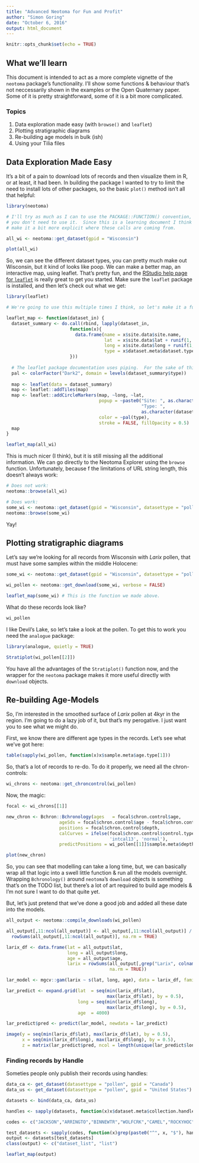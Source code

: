```yaml
---
title: "Advanced Neotoma for Fun and Profit"
author: "Simon Goring"
date: "October 6, 2016"
output: html_document  
---
```


```r
knitr::opts_chunk$set(echo = TRUE)
```

## What we'll learn

This document is intended to act as a more complete vignette of the `neotoma` package's functionality.  I'll show some functions & behaviour that's not neccessarily shown in the examples or the Open Quaternary paper.  Some of it is pretty straightforward, some of it is a bit more complicated.

### Topics

1. Data exploration made easy (with `browse()` and `leaflet`)
2. Plotting stratigraphic diagrams
3. Re-building age models in bulk (ish)
4. Using your Tilia files

## Data Exploration Made Easy

It's a bit of a pain to download lots of records and then visualize them in R, or at least, it had been.  In building the package I wanted to try to limit the need to install lots of other packages, so the basic `plot()` method isn't all that helpful:

```r
library(neotoma)

# I'll try as much as I can to use the PACKAGE::FUNCTION() convention, although
# you don't need to use it.  Since this is a learning document I think it help
# make it a bit more explicit where these calls are coming from.

all_wi <- neotoma::get_dataset(gpid = "Wisconsin")

plot(all_wi)

```

So, we can see the different dataset types, you can pretty much make out Wisconsin, but it kind of looks like poop.  We can make a better map, an interactive map, using leaflet.  That's pretty fun, and the [RStudio help page for `leaflet`](https://rstudio.github.io/leaflet/) is really great to get you started.  Make sure the `leaflet` package is installed, and then let's check out what we get:

```r

library(leaflet)

# We're going to use this multiple times I think, so let's make it a function:

leaflet_map <- function(dataset_in) {
  dataset_summary <- do.call(rbind, lapply(dataset_in, 
                        function(x){
                          data.frame(name = x$site.data$site.name,
                                     lat  = x$site.data$lat + runif(1, -0.005, 0.005),
                                     long = x$site.data$long + runif(1, -0.005, 0.005),
                                     type = x$dataset.meta$dataset.type)
                        }))
  
  # The leaflet package documentation uses piping.  For the sake of this tutorial, I won't:
  pal <- colorFactor("Dark2", domain = levels(dataset_summary$type))
  
  map <- leaflet(data = dataset_summary)
  map <- leaflet::addTiles(map)
  map <- leaflet::addCircleMarkers(map, ~long, ~lat, 
                                   popup = ~paste0("Site: ", as.character(name), "<br>",
                                                   "Type: ", 
                                                   as.character(dataset_summary$type)),
                                   color = ~pal(type),
                                   stroke = FALSE, fillOpacity = 0.5)
  map
}

leaflet_map(all_wi)

```

This is much nicer (I think), but it is still missing all the additional information.  We can go directly to the Neotoma Explorer using the `browse` function.  Unfortunately, because f the limitations of URL string length, this doesn't always work:

```r
# Does not work:
neotoma::browse(all_wi)

# Does work:
some_wi <- neotoma::get_dataset(gpid = "Wisconsin", datasettype = "pollen")
neotoma::browse(some_wi)

```

Yay!

## Plotting stratigraphic diagrams

Let's say we're looking for all records from Wisconsin with *Larix* pollen, that must have some samples within the middle Holocene:

```r
some_wi <- neotoma::get_dataset(gpid = "Wisconsin", datasettype = "pollen", taxonname = "Larix%", ageyoung = 4000, ageold = 6000)

wi_pollen <- neotoma::get_download(some_wi, verbose = FALSE)

leaflet_map(some_wi) # This is the function we made above.

```

What do these records look like?

```r
wi_pollen
```

I like Devil's Lake, so let's take a look at the pollen.  To get this to work you need the `analogue` package:

```r
library(analogue, quietly = TRUE)

Stratiplot(wi_pollen[[2]])
```

You have all the advantages of the `Stratiplot()` function now, and the wrapper for the `neotoma` package makes it more useful directly with `download` objects.

## Re-building Age-Models

So, I'm interested in the smoothed surface of *Larix* pollen at 4kyr in the region.  I'm going to do a lazy job of it, but that's my perogative.  I just want you to see what we might do.

First, we know there are different age types in the records.  Let's see what we've got here:

```r
table(sapply(wi_pollen, function(x)x$sample.meta$age.type[1]))
```

So, that's a lot of records to re-do.  To do it properly, we need all the chron-controls:

```r
wi_chrons <- neotoma::get_chroncontrol(wi_pollen)
```

Now, the magic:

```r

focal <- wi_chrons[[1]]

new_chron <- Bchron::Bchronology(ages   = focal$chron.control$age,
                    ageSds = focal$chron.control$age - focal$chron.control$age.young,
                    positions = focal$chron.control$depth,
                    calCurves = ifelse(focal$chron.control$control.type %in% 'Radiocarbon', 
                                       'intcal13', 'normal'), 
                    predictPositions = wi_pollen[[1]]$sample.meta$depth)

plot(new_chron)
```

So, you can see that modelling can take a long time, but, we can basically wrap all that logic into a swell little function & run all the models overnight.  Wrapping `Bchronology()` around `neotoma`'s `download` objects is something that's on the TODO list, but there's a lot of art required to build age models & I'm not sure I want to do that quite yet.

But, let's just pretend that we've done a good job and added all these date into the models.

```r
all_output <- neotoma::compile_downloads(wi_pollen)

all_output[,11:ncol(all_output)] <- all_output[,11:ncol(all_output)] /
  rowSums(all_output[,11:ncol(all_output)], na.rm = TRUE)

larix_df <- data.frame(lat = all_output$lat,
                       long = all_output$long,
                       age = all_output$age,
                       larix = rowSums(all_output[,grep("Larix", colnames(all_output))],
                                       na.rm = TRUE))

lar_model <- mgcv::gam(larix ~ s(lat, long, age), data = larix_df, family = binomial)

lar_predict <- expand.grid(lat  = seq(min(larix_df$lat),
                                      max(larix_df$lat), by = 0.5),
                           long = seq(min(larix_df$long),
                                      max(larix_df$long), by = 0.5),
                           age  = 4000)

lar_predict$pred <- predict(lar_model, newdata = lar_predict)

image(y = seq(min(larix_df$lat), max(larix_df$lat), by = 0.5), 
      x = seq(min(larix_df$long), max(larix_df$long), by = 0.5),
      z = matrix(lar_predict$pred, ncol = length(unique(lar_predict$long))))

```

### Finding records by Handle

Someties people only publish their records using handles:

```r
data_ca <- get_dataset(datasettype = "pollen", gpid = "Canada")
data_us <- get_dataset(datasettype = "pollen", gpid = "United States")

datasets <- bind(data_ca, data_us)

handles <- sapply(datasets, function(x)x$dataset.meta$collection.handle)

codes <- c("JACKSON","ARRINGTO","BINNEWTR","WOLFCRK","CAMEL","ROCKYHOC","TULANEG","ANDERSON","CLEARPND","QUICKSND","SANDYRUN","WHITEPND","ALEXISLK")

test_datasets <- sapply(codes, function(x)grep(paste0("^", x, "$"), handles))
output <- datasets[test_datasets]
class(output) <- c("dataset_list", "list")

leaflet_map(output)
```
